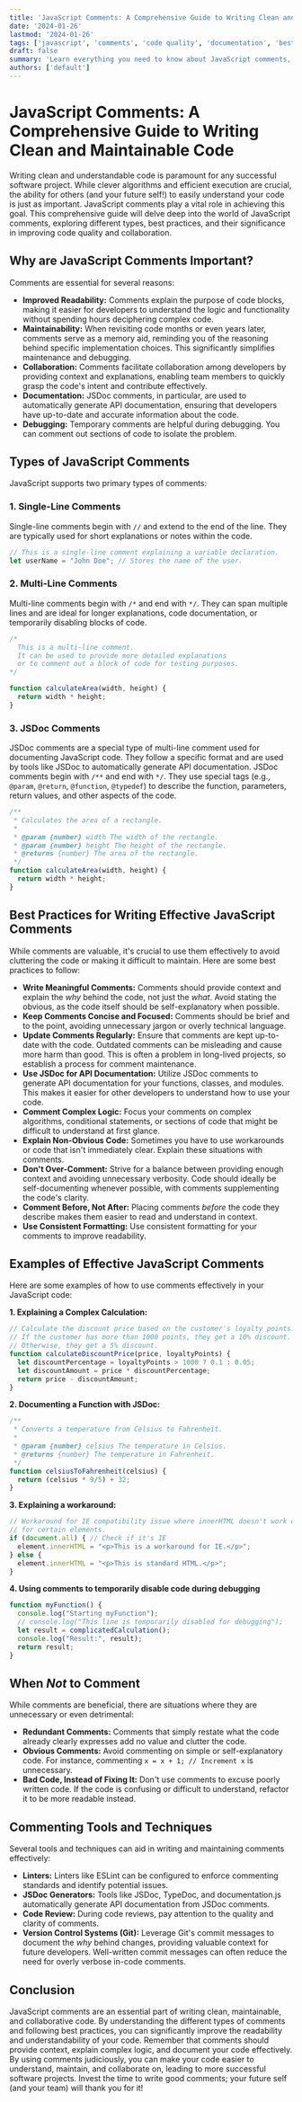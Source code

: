 ```yaml
---
title: 'JavaScript Comments: A Comprehensive Guide to Writing Clean and Maintainable Code'
date: '2024-01-26'
lastmod: '2024-01-26'
tags: ['javascript', 'comments', 'code quality', 'documentation', 'best practices', 'programming']
draft: false
summary: 'Learn everything you need to know about JavaScript comments, including single-line, multi-line, JSDoc, and best practices for writing clean, maintainable, and well-documented code. Improve your code readability and collaboration skills with this comprehensive guide.'
authors: ['default']
---
```


# JavaScript Comments: A Comprehensive Guide to Writing Clean and Maintainable Code

Writing clean and understandable code is paramount for any successful software project. While clever algorithms and efficient execution are crucial, the ability for others (and your future self!) to easily understand your code is just as important. JavaScript comments play a vital role in achieving this goal. This comprehensive guide will delve deep into the world of JavaScript comments, exploring different types, best practices, and their significance in improving code quality and collaboration.

## Why are JavaScript Comments Important?

Comments are essential for several reasons:

*   **Improved Readability:** Comments explain the purpose of code blocks, making it easier for developers to understand the logic and functionality without spending hours deciphering complex code.
*   **Maintainability:** When revisiting code months or even years later, comments serve as a memory aid, reminding you of the reasoning behind specific implementation choices.  This significantly simplifies maintenance and debugging.
*   **Collaboration:**  Comments facilitate collaboration among developers by providing context and explanations, enabling team members to quickly grasp the code's intent and contribute effectively.
*   **Documentation:** JSDoc comments, in particular, are used to automatically generate API documentation, ensuring that developers have up-to-date and accurate information about the code.
*   **Debugging:** Temporary comments are helpful during debugging. You can comment out sections of code to isolate the problem.

## Types of JavaScript Comments

JavaScript supports two primary types of comments:

### 1. Single-Line Comments

Single-line comments begin with `//` and extend to the end of the line. They are typically used for short explanations or notes within the code.

```javascript
// This is a single-line comment explaining a variable declaration.
let userName = "John Doe"; // Stores the name of the user.
```

### 2. Multi-Line Comments

Multi-line comments begin with `/*` and end with `*/`.  They can span multiple lines and are ideal for longer explanations, code documentation, or temporarily disabling blocks of code.

```javascript
/*
  This is a multi-line comment.
  It can be used to provide more detailed explanations
  or to comment out a block of code for testing purposes.
*/

function calculateArea(width, height) {
  return width * height;
}
```

### 3. JSDoc Comments

JSDoc comments are a special type of multi-line comment used for documenting JavaScript code. They follow a specific format and are used by tools like JSDoc to automatically generate API documentation. JSDoc comments begin with `/**` and end with `*/`. They use special tags (e.g., `@param`, `@return`, `@function`, `@typedef`) to describe the function, parameters, return values, and other aspects of the code.

```javascript
/**
 * Calculates the area of a rectangle.
 *
 * @param {number} width The width of the rectangle.
 * @param {number} height The height of the rectangle.
 * @returns {number} The area of the rectangle.
 */
function calculateArea(width, height) {
  return width * height;
}
```

## Best Practices for Writing Effective JavaScript Comments

While comments are valuable, it's crucial to use them effectively to avoid cluttering the code or making it difficult to maintain. Here are some best practices to follow:

*   **Write Meaningful Comments:**  Comments should provide context and explain the *why* behind the code, not just the *what*.  Avoid stating the obvious, as the code itself should be self-explanatory when possible.
*   **Keep Comments Concise and Focused:**  Comments should be brief and to the point, avoiding unnecessary jargon or overly technical language.
*   **Update Comments Regularly:**  Ensure that comments are kept up-to-date with the code.  Outdated comments can be misleading and cause more harm than good.  This is often a problem in long-lived projects, so establish a process for comment maintenance.
*   **Use JSDoc for API Documentation:**  Utilize JSDoc comments to generate API documentation for your functions, classes, and modules. This makes it easier for other developers to understand how to use your code.
*   **Comment Complex Logic:** Focus your comments on complex algorithms, conditional statements, or sections of code that might be difficult to understand at first glance.
*   **Explain Non-Obvious Code:** Sometimes you have to use workarounds or code that isn't immediately clear. Explain these situations with comments.
*   **Don't Over-Comment:**  Strive for a balance between providing enough context and avoiding unnecessary verbosity. Code should ideally be self-documenting whenever possible, with comments supplementing the code's clarity.
*   **Comment Before, Not After:** Placing comments *before* the code they describe makes them easier to read and understand in context.
*   **Use Consistent Formatting:** Use consistent formatting for your comments to improve readability.

## Examples of Effective JavaScript Comments

Here are some examples of how to use comments effectively in your JavaScript code:

**1. Explaining a Complex Calculation:**

```javascript
// Calculate the discount price based on the customer's loyalty points.
// If the customer has more than 1000 points, they get a 10% discount.
// Otherwise, they get a 5% discount.
function calculateDiscountPrice(price, loyaltyPoints) {
  let discountPercentage = loyaltyPoints > 1000 ? 0.1 : 0.05;
  let discountAmount = price * discountPercentage;
  return price - discountAmount;
}
```

**2. Documenting a Function with JSDoc:**

```javascript
/**
 * Converts a temperature from Celsius to Fahrenheit.
 *
 * @param {number} celsius The temperature in Celsius.
 * @returns {number} The temperature in Fahrenheit.
 */
function celsiusToFahrenheit(celsius) {
  return (celsius * 9/5) + 32;
}
```

**3. Explaining a workaround:**

```javascript
// Workaround for IE compatibility issue where innerHTML doesn't work correctly
// for certain elements.
if (document.all) { // Check if it's IE
  element.innerHTML = "<p>This is a workaround for IE.</p>";
} else {
  element.innerHTML = "<p>This is standard HTML.</p>";
}
```

**4. Using comments to temporarily disable code during debugging**

```javascript
function myFunction() {
  console.log("Starting myFunction");
  // console.log("This line is temporarily disabled for debugging");
  let result = complicatedCalculation();
  console.log("Result:", result);
  return result;
}
```

## When *Not* to Comment

While comments are beneficial, there are situations where they are unnecessary or even detrimental:

*   **Redundant Comments:** Comments that simply restate what the code already clearly expresses add no value and clutter the code.
*   **Obvious Comments:** Avoid commenting on simple or self-explanatory code. For instance, commenting `x = x + 1; // Increment x` is unnecessary.
*   **Bad Code, Instead of Fixing It:** Don't use comments to excuse poorly written code. If the code is confusing or difficult to understand, refactor it to be more readable instead.

## Commenting Tools and Techniques

Several tools and techniques can aid in writing and maintaining comments effectively:

*   **Linters:**  Linters like ESLint can be configured to enforce commenting standards and identify potential issues.
*   **JSDoc Generators:** Tools like JSDoc, TypeDoc, and documentation.js automatically generate API documentation from JSDoc comments.
*   **Code Review:**  During code reviews, pay attention to the quality and clarity of comments.
*   **Version Control Systems (Git):** Leverage Git's commit messages to document the *why* behind changes, providing valuable context for future developers.  Well-written commit messages can often reduce the need for overly verbose in-code comments.

## Conclusion

JavaScript comments are an essential part of writing clean, maintainable, and collaborative code. By understanding the different types of comments and following best practices, you can significantly improve the readability and understandability of your code. Remember that comments should provide context, explain complex logic, and document your code effectively. By using comments judiciously, you can make your code easier to understand, maintain, and collaborate on, leading to more successful software projects.  Invest the time to write good comments; your future self (and your team) will thank you for it!